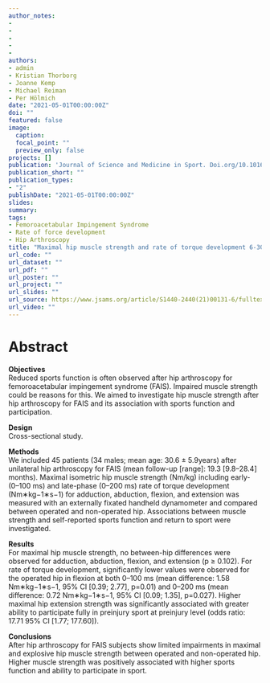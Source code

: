 ```yaml
---
author_notes:
- 
- 
-
-
-
authors:
- admin 
- Kristian Thorborg
- Joanne Kemp
- Michael Reiman
- Per Hölmich
date: "2021-05-01T00:00:00Z"
doi: ""
featured: false
image:
  caption: 
  focal_point: ""
  preview_only: false
projects: []
publication: 'Journal of Science and Medicine in Sport. Doi.org/10.1016/j.jsams.2021.05.006'
publication_short: ""
publication_types:
- "2"
publishDate: "2021-05-01T00:00:00Z"
slides: 
summary: 
tags:
- Femoroacetabular Impingement Syndrome
- Rate of force development
- Hip Arthroscopy
title: "Maximal hip muscle strength and rate of torque development 6-30 months after hip arthroscopy for femoroacetabular impingement syndrome: A cross-sectional study"
url_code: ""
url_dataset: ""
url_pdf: ""
url_poster: ""
url_project: ""
url_slides: ""
url_source: https://www.jsams.org/article/S1440-2440(21)00131-6/fulltext
url_video: ""
---
```


# Abstract

**Objectives**  
Reduced sports function is often observed after hip arthroscopy for femoroacetabular impingement syndrome (FAIS). Impaired muscle strength could be reasons for this. We aimed to investigate hip muscle strength after hip arthroscopy for FAIS and its association with sports function and participation.  

**Design**  
Cross-sectional study.  

**Methods**  
We included 45 patients (34 males; mean age: 30.6 ± 5.9years) after unilateral hip arthroscopy for FAIS (mean follow-up [range]: 19.3 [9.8–28.4] months). Maximal isometric hip muscle strength (Nm/kg) including early- (0–100 ms) and late-phase (0–200 ms) rate of torque development (Nm∗kg−1∗s−1) for adduction, abduction, flexion, and extension was measured with an externally fixated handheld dynamometer and compared between operated and non-operated hip. Associations between muscle strength and self-reported sports function and return to sport were investigated.  

**Results**  
For maximal hip muscle strength, no between-hip differences were observed for adduction, abduction, flexion, and extension (p ≥ 0.102). For rate of torque development, significantly lower values were observed for the operated hip in flexion at both 0–100 ms (mean difference: 1.58 Nm∗kg−1∗s−1, 95% CI [0.39; 2.77], p=0.01) and 0–200 ms (mean difference: 0.72 Nm∗kg−1∗s−1, 95% CI [0.09; 1.35], p=0.027). Higher maximal hip extension strength was significantly associated with greater ability to participate fully in preinjury sport at preinjury level (odds ratio: 17.71 95% CI [1.77; 177.60]).  

**Conclusions**  
After hip arthroscopy for FAIS subjects show limited impairments in maximal and explosive hip muscle strength between operated and non-operated hip. Higher muscle strength was positively associated with higher sports function and ability to participate in sport.
